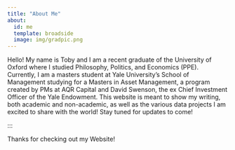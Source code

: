 ```yaml
---
title: "About Me"
about:
  id: me
  template: broadside
  image: img/gradpic.png
---
```


Hello! My name is Toby and I am a recent graduate of the University of Oxford where I studied Philosophy, Politics, and Economics (PPE). Currently, I am a masters student at Yale University's School of Management studying for a Masters in Asset Management, a program created by PMs at AQR Capital and David Swenson, the ex Chief Investment Officer of the Yale Endowment. This website is meant to show my writing, both academic and non-academic, as well as the various data projects I am excited to share with the world! Stay tuned for updates to come!

:::

Thanks for checking out my Website!
